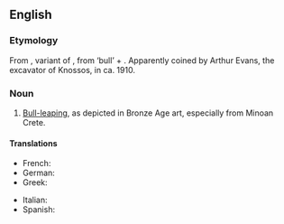 ==English==
{{wikipedia}}

===Etymology===
From {{etyl|grc}} {{term|lang=grc|ταυροκαθάψια}}, variant of {{term|lang=grc|ταυροκάθαψις}}, from {{term|lang=grc|ταῦρος}} ‘bull’ + {{term|lang=grc|κάθαψις}}. Apparently coined by Arthur Evans, the excavator of Knossos, in ca. 1910.

===Noun===
{{en-noun|-}}

# {{rare}} [[bull-leaping|Bull-leaping]], as depicted in Bronze Age art, especially from Minoan Crete.

====Translations====
{{trans-top|bull-leaping}}
* French: {{t|fr|taurokathapsie|f}}
* German: {{t|de|Stiersprung|m}}
* Greek: {{t-|el|ταυροκαθάψια|f}}
{{trans-mid}}
* Italian: {{t|it|taurocatapsia|f}}
* Spanish: {{t|es|taurocatapsia|f}}
{{trans-bottom}}